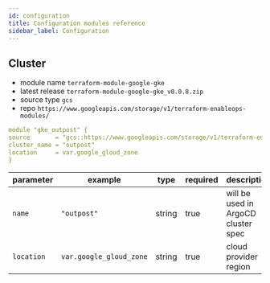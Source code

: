```yaml
---
id: configuration
title: Configuration modules reference
sidebar_label: Configuration
---
```


## Cluster

- module name `terraform-module-google-gke`
- latest release `terraform-module-google-gke_v0.0.8.zip`
- source type `gcs`
- repo `https://www.googleapis.com/storage/v1/terraform-enableops-modules/`

```yaml title='Usage example'
module "gke_outpost" {
source       = "gcs::https://www.googleapis.com/storage/v1/terraform-enableops-modules/terraform-module-google-gke/terraform-module-google-gke_v0.0.8.zip"
cluster_name = "outpost"
location     = var.google_gloud_zone
}
```

| parameter  | example                 | type   | required | description                         |
| ---------- | ----------------------- | ------ | -------- | ----------------------------------- |
| `name`     | `"outpost"`             | string | true     | will be used in ArgoCD cluster spec |
| `location` | `var.google_gloud_zone` | string | true     | cloud provider region               |
